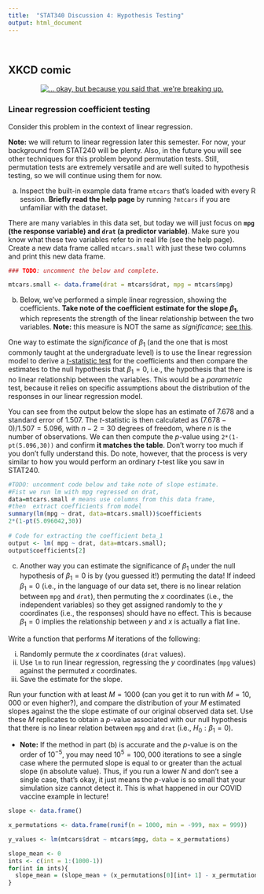 ```yaml
---
title:  "STAT340 Discussion 4: Hypothesis Testing"
output: html_document
---
```


<style>
table{width:50%!important;margin-left:auto!important;margin-right:auto!important;}
ol[style*="decimal"]>li{margin-top:40px!important;}
</style>

<br/>


## XKCD comic

<center><a href="https://xkcd.com/539/"><img id="comic" src="https://imgs.xkcd.com/comics/boyfriend.png" title="... okay, but because you said that, we're breaking up."></a></center>


### Linear regression coefficient testing

Consider this problem in the context of linear regression.

__Note:__ we will return to linear regression later this semester. For now, your background from STAT240 will be plenty. Also, in the future you will see other techniques for this problem beyond permutation tests. Still, permutation tests are extremely versatile and are well suited to hypothesis testing, so we will continue using them for now.


a) Inspect the built-in example data frame `mtcars` that's loaded with every R session. **Briefly read the help page** by running `?mtcars` if you are unfamiliar with the dataset.
   
There are many variables in this data set, but today we will just focus on **`mpg` (the response variable) and `drat` (a predictor variable)**.
Make sure you know what these two variables refer to in real life (see the help page).
Create a new data frame called `mtcars.small` with just these two columns and print this new data frame.

```r
### TODO: uncomment the below and complete.

mtcars.small <- data.frame(drat = mtcars$drat, mpg = mtcars$mpg)
```

b) Below, we've performed a simple linear regression, showing the coefficients. **Take note of the coefficient estimate for the slope $\beta_1$**, which represents the strength of the linear relationship between the two variables.
__Note:__ this measure is NOT the same as _significance_; [see this](https://en.wikipedia.org/wiki/Statistical_significance#Effect_size).

One way to estimate the _significance_ of $\beta_1$ (and the one that is most commonly taught at the undergraduate level) is to use the linear regression model to derive a [$t$-statistic test](https://www.real-statistics.com/regression/hypothesis-testing-significance-regression-line-slope/) for the coefficients and then compare the estimates to the null hypothesis that $\beta_1=0$, i.e., the hypothesis that there is no linear relationship between the variables.
This would be a *parametric* test, because it relies on specific assumptions about the distribution of the responses in our linear regression model.

You can see from the output below the slope has an estimate of $7.678$ and a standard error of $1.507$.
The $t$-statistic is then calculated as $(7.678-0)/1.507=5.096$, with $n-2=30$ degrees of freedom, where $n$ is the number of observations.
We can then compute the $p$-value using `2*(1-pt(5.096,30))` and confirm **it matches the table**.
Don't worry too much if you don't fully understand this.
Do note, however, that the process is very similar to how you would perform an ordinary $t$-test like you saw in STAT240.

```r
#TODO: uncomment code below and take note of slope estimate.
#Fist we run lm with mpg regressed on drat,
data=mtcars.small # means use columns from this data frame,
#then  extract coefficients from model
summary(lm(mpg ~ drat, data=mtcars.small))$coefficients
2*(1-pt(5.096042,30))
 
# Code for extracting the coefficient beta_1
output <- lm( mpg ~ drat, data=mtcars.small);
output$coefficients[2]
```

c) Another way you can estimate the significance of $\beta_1$ under the null hypothesis of $\beta_1=0$ is by (you guessed it!) permuting the data!
If indeed $\beta_1=0$ (i.e., in the language of our data set, there is no linear relation between `mpg` and `drat`), then permuting the $x$ coordinates (i.e., the independent variables) so they get assigned randomly to the $y$ coordinates (i.e., the responses) should have no effect.
This is because $\beta_1=0$ implies the relationship between $y$ and $x$ is actually a flat line.
   
Write a function that performs $M$ iterations of the following:
   
   i. Randomly permute the $x$ coordinates (`drat` values).
   ii. Use `lm` to run linear regression, regressing the $y$ coordinates (`mpg` values) against the permuted $x$ coordinates.
   iii. Save the estimate for the slope.
   
   Run your function with at least $M=1000$ (can you get it to run with $M=10,000$ or even higher?), and compare the distribution of your $M$ estimated slopes against the the slope estimate of our original observed data set.
   Use these $M$ replicates to obtain a $p$-value associated with our null hypothesis that there is no linear relation between `mpg` and `drat` (i.e., $H_0 : \beta_1=0$).
   
   - __Note:__ If the method in part (b) is accurate and the $p$-value is on the order of $10^{-5}$, you may need $10^5=100,000$ iterations to see a single case where the permuted slope is equal to or greater than the actual slope (in absolute value).
   Thus, if you run a lower $N$ and don't see a single case, that's okay, it just means the $p$-value is so small that your simulation size cannot detect it.
   This is what happened in our COVID vaccine example in lecture!

```r
slope <- data.frame()

x_permutations <- data.frame(runif(n = 1000, min = -999, max = 999))

y_values <- lm(mtcars$drat ~ mtcars$mpg, data = x_permutations)

slope_mean <- 0
ints <- c(int = 1:(1000-1))
for(int in ints){
  slope_mean = (slope_mean + (x_permutations[0][int+ 1] - x_permutations[0][int])/(y_values[int + 1] - y_values[int]))/int
}
```
